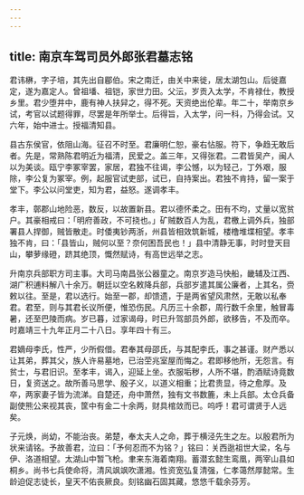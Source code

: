 ```yaml
---
---
---
```

title: 南京车驾司员外郎张君墓志铭
---



君讳楙，字子培，其先出自郿伯。宋之南迁，由关中来徙，居太湖包山。后徙嘉定，遂为嘉定人。曾祖墦、祖铠，家世力田。父沄，岁贡入太学，不肯禄仕，教授乡里。君少堕井中，鹿有神人扶舁之，得不死。天资绝出伦辈。年二十，举南京乡试，考官以试题得罪，尽罢是年所举士。后得旨，入太学，问一科，乃得会试。又六年，始中进士。授福清知县。

县古东侯官，依阻山海。征召不时至。君廉明仁恕，豪右怗服。符下，争趋无敢后者。先是，常熟陈君明近为福清，民爱之。盖三年，又得张君。二君皆吴产，闽人以为美谈。瓯宁李冢宰罢，家居，君独不往谒，李公憾，以为轻己，丁外艰，服除，李公复为冢宰。例，起服官试吏部，试已，自持案出。君独不肯持，留一案于堂下。李公以问堂吏，知为君，益怒。遂调孝丰。

孝丰，鄣郡山地险恶，数反，以故置新县。君以德怀柔之。田有不均，丈量以宽贫户。其豪相戒曰：「明府善政，不可挠也。」矿贼数百人为乱，君檄上调外兵，独部署县人捍御，贼皆散走。时倭夷钞两浙，州县皆相效筑新城，楼橹堆堞相望。孝丰独不肯，曰：「县皆山，贼何以至？奈何困吾民也！」县中清静无事，时时登天目山，攀萝缘磴，跻其绝顶，慨然赋诗，有高世远举之志。

升南京兵部职方司主事。大司马南昌张公器童之。南京岁造马快船，畿辅及江西、湖广积逋料解八十余万。朝廷以空名敕降兵部，兵部岁遣其属公廉者，上其名，赍敕以往。至是，君以选行。始至一郡，却馈遗，于是两省望风肃然，无敢以私奉君。君至，则与其君长议所便，惟恐伤民。凡历三十余郡，周行数千余里，触冒毒暑，还至巴陵而病。岁已暮，过家谒母，时已升驾部员外郎，欲移告，不及而卒。时嘉靖三十九年正月二十八日。享年四十有三。

君嫡母李氏，性严，少所假借。君奉其母邵氏，与其配李氏，事之甚谨。财产悉以让其弟，葬其父，族人许易墓地，已治茔兆室屋而悔之。君即移他所，无怨言。有贫士，与君旧识。至孝丰，谒入，迎延上坐。衣服垢秽，人所不堪，酌酒赋诗竟数日，复资送之。故所善马思学、殷子义，以道义相重；比君贵显，待之愈厚。及卒，两家妻子皆为流涕。自楚还，舟中萧然，独有文书数簏，未上兵部。太仓兵备副使熊公来视其丧，筐中有金二十余两，财具棺敛而已。呜呼！君可谓贤于人远矣。

子元焕，尚幼，不能治丧。弟楚，奉太夫人之命，葬于横泾先生之左。以殷君所为状来请铭。予故善君，泣曰：「予何忍而不为铭？」铭曰：关西逖祖世大梁，名与伊、洛道相望。太湖山中暂飞枪。聿来东海着南翔。蓄潜玄懿生鸾凰，两宰山县如桐乡。尚书七兵使命将，清风飒飒吹潇湘。性资宽弘复清强，仁孝蔼然厚懿常。生龄迫促志徒长，皇天不佑丧厥良。刻铭幽石固其藏，悠悠千载余芬芳。